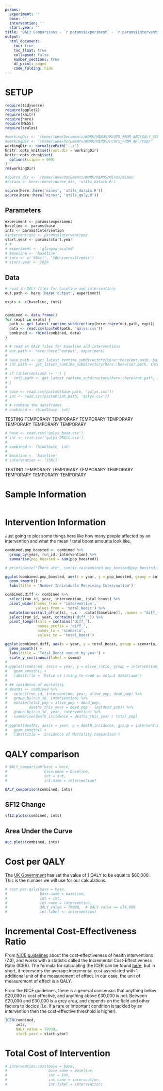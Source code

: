 ```yaml
---
params:
  experiment: ''
  base: ''
  intervention: ''
  start.year: ''
title: "QALY Comparisons - `r params$experiment` - `r params$intervention` - `r params$baseline`"
output:
  html_document:
    toc: true
    toc_float: true
    collapsed: false
    number_sections: true
    df_print: paged
    code_folding: hide
---
```


# SETUP

```r

require(tidyverse)
require(ggplot2)
require(knitr)
require(here)
require(MESS)
require(scales)

#workingDir <- "/home/luke/Documents/WORK/MINOS/PLOTS_FROM_ARC/QALY_SCP_28Feb/QALY_analysis_SCP_test/"
#workingDir <- "/home/luke/Documents/WORK/MINOS/PLOTS_FROM_ARC/tmp/"
workingDir <- normalizePath('../')
knitr::opts_knit$set(root.dir = workingDir)
knitr::opts_chunk$set(
  options(scipen = 999)
)
rm(workingDir)
```

```r
#source_dir <- '/home/luke/Documents/WORK/MINOS/Minos/minos'
#datain <- here::here(source_dir, 'utils_datain.R')

source(here::here('minos', 'utils_datain.R'))
source(here::here('minos', 'utils_qaly.R'))
```

## Parameters

```r
experiment <- params$experiment
baseline <- params$base
ints <- params$intervention
#intervention2 <- params$intervention2
start.year <- params$start.year
# # 
# experiment <- 'glasgow_scaled'
# baseline <- 'baseline'
# ints <- c('50All', '50UniversalCredit')
# start.year <- 2020
```


## Data

```r
# read in QALY files for baseline and interventions
out.path <- here::here('output', experiment)

expts <- c(baseline, ints)


combined <- data.frame()
for (expt in expts) {
  path <- get_latest_runtime_subdirectory(here::here(out.path, expt))
  data <- read.csv(paste0(path, 'qalys.csv'))
  combined <- rbind(combined, data)
}
```


```r
# # read in QALY files for baseline and interventions
# out.path <- here::here('output', experiment)
# 
# base.path <- get_latest_runtime_subdirectory(here::here(out.path, baseline))
# int.path <- get_latest_runtime_subdirectory(here::here(out.path, intervention1))
# 
# if (intervention2 != '') {
#   int2.path <- get_latest_runtime_subdirectory(here::here(out.path, intervention2))
# }
# 
# base <- read.csv(paste0(base.path, 'qalys.csv'))
# int <- read.csv(paste0(int.path, 'qalys.csv'))
# 
# # combine the dataframes
# combined <- rbind(base, int)
```



TESTING TEMPORARY TEMPORARY TEMPORARY TEMPORARY TEMPORARY TEMPORARY TEMPORARY 
```r
# base <- read.csv('qalys_base.csv')
# int <- read.csv('qalys_25All.csv')
# 
# combined <- rbind(base, int)
# 
# baseline <- 'baseline'
# intervention <- '25All'
```
TESTING TEMPORARY TEMPORARY TEMPORARY TEMPORARY TEMPORARY TEMPORARY TEMPORARY 

# Sample Information

```r

```


# Intervention Information

Just going to plot some things here like how many people affected by an intervention and what the mean / total boost amounts look like.

```r
combined.pop_boosted <- combined %>%
  group_by(year, run_id, intervention) %>%
  summarise(pop_boosted = sum(pop_boosted))

# print(paste("There are", sum(is.na(combined.pop_boosted$pop_boosted)), "NA pop_boosted values in combined.pop.boosted.", sep = ' '))

ggplot(combined.pop_boosted, aes(x = year, y = pop_boosted, group = intervention, colour = intervention)) +
  geom_smooth() +
  labs(title = 'Number Individuals Receiving Intervention')

combined.diff <- combined %>%
  select(run_id, year, intervention, total_boost) %>%
  pivot_wider(names_from = 'intervention',
              values_from = 'total_boost') %>%
  mutate(across(all_of(ints), ~.x - .data[[baseline]], .names = "diff_{.col}")) %>%
  select(run_id, year, contains('diff_')) %>%
  pivot_longer(cols = contains('diff_'),
               names_prefix = 'diff_',
               names_to = 'scenario',
               values_to = 'total_boost')

ggplot(combined.diff, aes(x = year, y = total_boost, group = scenario, fill = scenario, color = scenario)) +
  geom_smooth() +
  labs(title = 'Total Boost amount by year') +
  scale_y_continuous(label = comma)
# 
# ggplot(combined, aes(x = year, y = alive_ratio, group = intervention, colour = intervention)) +
#   geom_smooth() +
#   labs(title = 'Ratio of living to dead in output dataframe')
# 
# ## incidence of mortality
# deaths <- combined %>%
#   select(run_id, intervention, year, alive_pop, dead_pop) %>%
#   group_by(run_id, intervention) %>%
#   mutate(total_pop = alive_pop + dead_pop,
#          deaths_this_year = dead_pop - lag(dead_pop)) %>%
#   group_by(run_id, year, intervention) %>%
#   summarise(death_incidence = deaths_this_year / total_pop)
# 
# ggplot(deaths, aes(x = year, y = death_incidence, group = intervention, colour = intervention)) +
#   geom_smooth() +
#   labs(title = 'Incidence of Mortality Comparison')
```

# QALY comparison

```r
# QALY_comparison(base = base,
#                 base.name = baseline,
#                 int = int,
#                 int.name = intervention)

QALY_comparison(combined, ints)
```


## SF12 Change

```r
sf12.plots(combined, ints)
```



## Area Under the Curve

```r
auc.plots(combined, ints)
```


# Cost per QALY

The [UK Government](https://www.gov.uk/government/publications/valuation-of-risks-to-life-and-health-monetary-value-of-a-life-year-voly/a-scoping-study-on-the-valuation-of-risks-to-life-and-health-the-monetary-value-of-a-life-year-voly) has set the value of 1 QALY to be equal to $60,000. This is the number we will use for our calculations.

```r
# cost.per.qaly(base = base,
#               base.name = baseline,
#               int = int,
#               int.name = intervention,
#               QALY_value = 70000,  # QALY value == £70,000
#               int.label <- intervention)
```


# Incremental Cost-Effectiveness Ratio

From [NICE guidelines](https://www.nice.org.uk/process/pmg6/chapter/assessing-cost-effectiveness) about the cost-effectiveness of health interventions (7.3), and works with a statistic called the Incremental Cost-Effectiveness Ratio (ICER). The formula for calculating the ICER can be found [here](https://en.wikipedia.org/wiki/Incremental_cost-effectiveness_ratio), but in short, it represents the average incremental cost associated with 1 additional unit of the measurement of effect. In our case, the unit of measurement of effect is a QALY. 

From the NICE guidelines, there is a general consensus that anything below £20,000 is cost effective, and anything above £30,000 is not. Between £20,000 and £30,000 is a grey area, and depends on the field and other factors to decide (i.e. if a rare or important condition is tackled by an intervention then the cost-effective threshold is higher). 

```r
ICER(combined,
     ints,
     QALY_value = 70000,
     start.year = start.year)
```


# Total Cost of Intervention

```r
# intervention.cost(base = base,
#                   base.name = baseline,
#                   int = int,
#                   int.name = intervention,
#                   int.label = intervention)
```



```r

```

